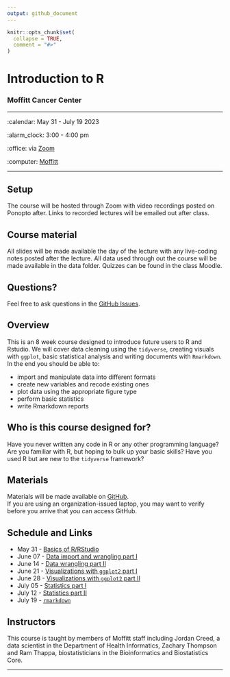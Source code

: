 ```yaml
---
output: github_document
---
```


<!-- README.md is generated from README.Rmd. Please edit that file -->

```r
knitr::opts_chunk$set(
  collapse = TRUE,
  comment = "#>"
)
```

Introduction to R
================

### Moffitt Cancer Center 

-----

:calendar: May 31 - July 19 2023

:alarm_clock: 3:00 - 4:00 pm

:office: via [Zoom](https://moffitt.zoom.us/j/94702569348)

:computer: [Moffitt](https://moffitt.org/)

-----

## Setup

The course will be hosted through Zoom with video recordings posted on Ponopto after. 
Links to recorded lectures will be emailed out after class.

<!-- 
* When you're done, put a green post-it on your computer. 
* If you need help, put up a pink post-it.
-->

## Course material

All slides will be made available the day of the lecture with any live-coding notes
posted after the lecture. 
All data used through out the course will be made available in the data folder. 
Quizzes can be found in the class Moodle.

<!--
* Rewrite as links to slides on github once they are made
* [Name of talk](path/to/slides.pdf)
-->



## Questions?

Feel free to ask questions in the [GitHub Issues](https://github.com).

## Overview

This is an 8 week course designed to introduce future users to R and Rstudio.
We will cover data cleaning using the `tidyverse`, creating visuals with `ggplot`,
basic statistical analysis and writing documents with `Rmarkdown`. In the end 
you should be able to: 

<!--
Each instructor should provide a one sentence summary of what participants
will be able to do after thier lecture 
-->

* import and manipulate data into different formats
* create new variables and recode existing ones 
* plot data using the appropriate figure type 
* perform basic statistics
* write Rmarkdown reports

## Who is this course designed for?

Have you never written any code in R or any other programming language? Are you
familiar with R, but hoping to bulk up your basic skills? Have you used R but are
new to the `tidyverse` framework? 

## Materials

Materials will be made available on [GitHub](https://github.com/FridleyLab/Intro_to_R_2023/).  
If you are using an organization-issued laptop, you may want to verify before you 
arrive that you can access GitHub.

## Schedule and Links 

*   May 31 - [Basics of R/RStudio](https://moffitt.hosted.panopto.com/Panopto/Pages/Viewer.aspx?id=2649cee7-8c62-4220-8606-b0130150775c)
*   June 07 - [Data import and wrangling part I](https://moffitt.hosted.panopto.com/Panopto/Pages/Viewer.aspx?id=e8f7c87f-84a4-4366-87ea-b01a0155080b)
*   June 14 - [Data wrangling part II](https://moffitt.hosted.panopto.com/Panopto/Pages/Viewer.aspx?id=6ac1fd03-e76f-4ef3-ad77-b02101541d07)
*   June 21 - [Visualizations with `ggplot2` part I](https://moffitt.hosted.panopto.com/Panopto/Pages/Viewer.aspx?id=450fa6c1-c6d5-4a41-8ce8-b028014df44c)
*   June 28 - [Visualizations with `ggplot2` part II](https://moffitt.hosted.panopto.com/Panopto/Pages/Viewer.aspx?id=77afb363-11d7-40c5-beff-aec3014a604f)
*   July 05 - [Statistics part I](https://moffitt.hosted.panopto.com/Panopto/Pages/Viewer.aspx?id=88550b82-b60b-42e3-bba4-aeca0151967b)
*   July 12 - [Statistics part II](https://moffitt.hosted.panopto.com/Panopto/Pages/Viewer.aspx?id=3ba6f5c1-a058-4d93-85f8-aed1014d746f)
*   July 19 - [`rmarkdown`](https://moffitt.hosted.panopto.com/Panopto/Pages/Viewer.aspx?id=9382f60b-eb19-4eb4-9426-aed8014ac911)

## Instructors

<!--
Add links to personal websites and double check personal info
* add small blurbs/pictures for each instructor? 
-->

This course is taught by members of Moffitt staff including Jordan
Creed, a data scientist in the Department of Health Informatics, Zachary
Thompson and Ram Thappa, biostatisticians in the Bioinformatics and
Biostatistics Core.

-----